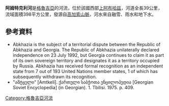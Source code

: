 {{coord|43|15|21|N|41|17|22|E|display=title}}

'''阿姆特克利河'''是[[格魯吉亞|格魯吉亞]]的河流，位於該國西部[[上阿布哈兹|上阿布哈兹]]，河道全長39公里，流域面積398平方公里，發源自[[高加索山脈|高加索山脈]]，河水來自融雪、雨水和地下水。

==參考資料==
*  Abkhazia is the subject of a territorial dispute between the Republic of Abkhazia and Georgia. The Republic of Abkhazia unilaterally declared independence on 23 July 1992, but Georgia continues to claim it as part of its own sovereign territory and designates it as a territory occupied by Russia. Abkhazia has received formal recognition as an independent state from 7 out of 193 United Nations member states, 1 of which has subsequently withdrawn its recognition.
* "ამტყელი" [Amtkeli]. ქართული საბჭოთა ენცილოპედია [Georgian Soviet Encyclopedia] (in Georgian). 1. Tbilisi. 1975. p. 409.

{{Georgia-geo-stub}}
[[Category:格魯吉亞河流|Category:格魯吉亞河流]]